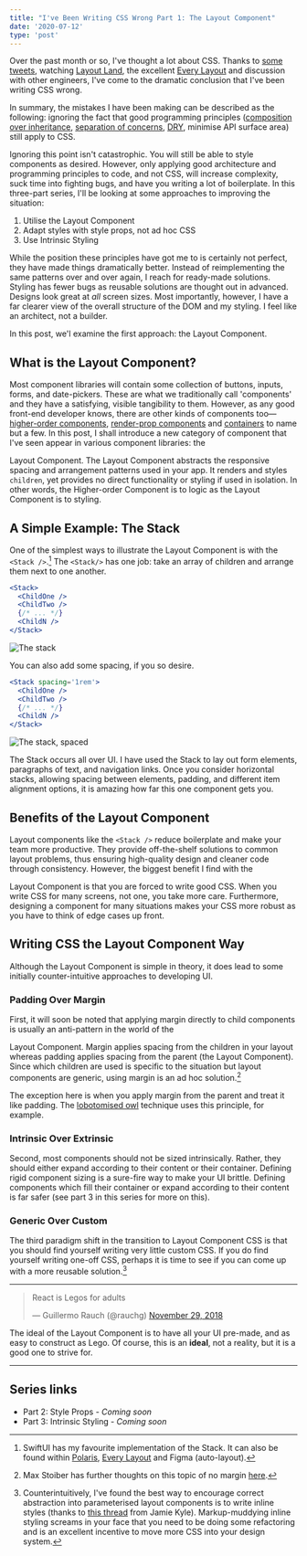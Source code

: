 ```yaml
---
title: "I've Been Writing CSS Wrong Part 1: The Layout Component"
date: '2020-07-12'
type: 'post'
---
```



Over the past month or so, I've thought a lot about CSS. Thanks to
[some tweets](https://twitter.com/jhooks/status/1254541122946228224?s=20),
watching
[Layout Land](https://www.youtube.com/channel/UC7TizprGknbDalbHplROtag),
the excellent [Every Layout](https://every-layout.dev/) and discussion
with other engineers, I've come to the dramatic conclusion that I've
been writing CSS wrong.

In summary, the mistakes I have been making can be described as the
following: ignoring the fact that good programming principles
([composition over inheritance](https://en.wikipedia.org/wiki/Composition_over_inheritance),
[separation of concerns](https://en.wikipedia.org/wiki/Separation_of_concerns),
[DRY](https://en.wikipedia.org/wiki/Don%27t_repeat_yourself), minimise
API surface area) still apply to CSS.

Ignoring this point isn't catastrophic. You will still be able to
style components as desired. However, only applying good architecture
and programming principles to code, and not CSS, will increase
complexity, suck time into fighting bugs, and have you writing a lot
of boilerplate. In this three-part series, I'll be looking at some
approaches to improving the situation:

1. Utilise the <Concept>Layout Component</Concept>
2. Adapt styles with <Concept>style props</Concept>, not ad hoc CSS
3. Use <Concept>Intrinsic Styling</Concept>

While the position these principles have got me to is certainly not
perfect, they have made things dramatically better. Instead of
reimplementing the same patterns over and over again, I reach for
ready-made solutions. Styling has fewer bugs as reusable solutions are
thought out in advanced. Designs look great at _all_ screen sizes.
Most importantly, however, I have a far clearer view of the overall
structure of the DOM and my styling. I feel like an architect, not a
builder.

In this post, we'l examine the first approach: the <Concept>Layout
Component</Concept>.

## What is the Layout Component?

Most component libraries will contain some collection of buttons,
inputs, forms, and date-pickers. These are what we traditionally call
'components' and they have a satisfying, visible tangibility to them.
However, as any good front-end developer knows, there are other kinds
of components
too—[higher-order components](https://reactjs.org/docs/higher-order-components.html),
[render-prop components](https://reactjs.org/docs/render-props.html#use-render-props-for-cross-cutting-concerns)
and
[containers](https://medium.com/@dan_abramov/smart-and-dumb-components-7ca2f9a7c7d0)
to name but a few. In this post, I shall introduce a new category of
component that I've seen appear in various component libraries: the

<Concept>Layout Component</Concept>. The <Concept>
  Layout Component
</Concept> abstracts the responsive spacing and arrangement patterns
used in your app. It renders and styles `children`, yet provides no
direct functionality or styling if used in isolation. In other words,
the Higher-order Component is to logic as the
<Concept>Layout Component</Concept> is to styling.

## A Simple Example: The Stack

One of the simplest ways to illustrate the <Concept>Layout
Component</Concept> is with the `<Stack />`.[^1] The `<Stack/>` has
one job: take an array of children and arrange them next to one
another.

```jsx
<Stack>
  <ChildOne />
  <ChildTwo />
  {/* ... */}
  <ChildN />
</Stack>
```

![The stack](stack.jpg)

You can also add some spacing, if you so desire.

```jsx
<Stack spacing='1rem'>
  <ChildOne />
  <ChildTwo />
  {/* ... */}
  <ChildN />
</Stack>
```

![The stack, spaced](stack-spaced.jpg)

The Stack occurs all over UI. I have used the Stack to lay out form
elements, paragraphs of text, and navigation links. Once you consider
horizontal stacks, allowing spacing between elements, padding, and
different item alignment options, it is amazing how far this one
component gets you.

## Benefits of the Layout Component

Layout components like the `<Stack />` reduce boilerplate and make
your team more productive. They provide off-the-shelf solutions to
common layout problems, thus ensuring high-quality design and cleaner
code through consistency. However, the biggest benefit I find with the

<Concept>Layout Component</Concept> is that you are forced to write good
CSS. When you write CSS for many screens, not one, you take more care.
Furthermore, designing a component for many situations makes your CSS more
robust as you have to think of edge cases up front.

## Writing CSS the Layout Component Way

Although the Layout Component is simple in theory, it does lead to
some initially counter-intuitive approaches to developing UI.

### Padding Over Margin

First, it will soon be noted that applying margin directly to child
components is usually an anti-pattern in the world of the

<Concept>Layout Component</Concept>. Margin applies spacing from the
children in your layout whereas padding applies spacing from the
parent (the <Concept>Layout Component</Concept>). Since which children
are used is specific to the situation but layout components are generic,
using margin is an ad hoc solution.[^2]

The exception here is when you apply margin from the parent and treat
it like padding. The
[lobotomised owl](https://twitter.com/adamwathan/status/1251841866242367488?s=20)
technique uses this principle, for example.

### Intrinsic Over Extrinsic

Second, most components should not be sized intrinsically. Rather,
they should either expand according to their content or their
container. Defining rigid component sizing is a sure-fire way to make
your UI brittle. Defining components which fill their container or
expand according to their content is far safer (see part 3 in this
series for more on this).

### Generic Over Custom

The third paradigm shift in the transition to <Concept>Layout
Component</Concept> CSS is that you should find yourself writing very
little custom CSS. If you do find yourself writing one-off CSS,
perhaps it is time to see if you can come up with a more reusable
solution.[^3]

---

<blockquote class='twitter-tweet'>
  <p lang='en' dir='ltr'>
    React is Legos for adults
  </p>
  &mdash; Guillermo Rauch (@rauchg) <a href='https://twitter.com/rauchg/status/1068183829737664512?ref_src=twsrc%5Etfw'>November 29, 2018</a>
</blockquote>

The ideal of the <Concept>Layout Component</Concept> is to have all
your UI pre-made, and as easy to construct as Lego. Of course, this is
an **ideal**, not a reality, but it is a good one to strive for.

---

## Series links

- Part 2: Style Props - _Coming soon_
- Part 3: Intrinsic Styling - _Coming soon_

[^1]:
    SwiftUI has my favourite implementation of the Stack. It can also
    be found within
    [Polaris](https://polaris.shopify.com/components/structure/stack#navigation),
    [Every Layout](https://every-layout.dev/) and Figma (auto-layout).

[^2]:
    Max Stoiber has further thoughts on this topic of no margin
    [here](https://mxstbr.com/thoughts/margin).

[^3]:
    Counterintuitively, I've found the best way to encourage correct
    abstraction into parameterised layout components is to write
    inline styles (thanks to
    [this thread](https://twitter.com/buildsghost/status/1251218278434791424?s=20)
    from Jamie Kyle). Markup-muddying inline styling screams in your
    face that you need to be doing some refactoring and is an
    excellent incentive to move more CSS into your design system.
